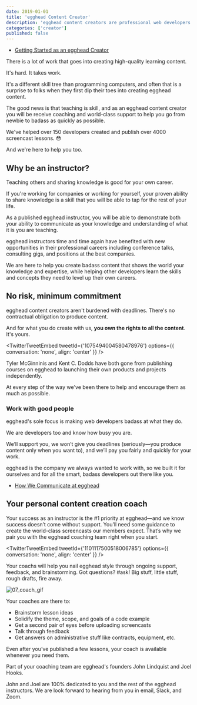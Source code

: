 ```yaml
---
date: 2019-01-01
title: 'egghead Content Creator'
description: 'egghead content creators are professional web developers that share their knowledge and help active learners improve their skills as web developers.'
categories: ['creator']
published: false
---
```


- [Getting Started as an egghead Creator](/creator/getting-started)

There is a lot of work that goes into creating high-quality learning content.

It's hard. It takes work.

It's a different skill tree than programming computers, and often that is a surprise to folks when they first dip their toes into creating egghead content.

The good news is that teaching is skill, and as an egghead content creator you will be receive coaching and world-class support to help you go from newbie to badass as quickly as possible.

We've helped over 150 developers created and publish over 4000 screencast lessons. 😳

And we're here to help you too.

## Why be an instructor?

Teaching others and sharing knowledge is good for your own career.

If you're working for companies or working for yourself, your proven ability to share knowledge is a skill that you will be able to tap for the rest of your life.

As a published egghead instructor, you will be able to demonstrate both your ability to communicate as your knowledge and understanding of what it is you are teaching.

egghead instructors time and time again have benefited with new opportunities in their professional careers including conference talks, consulting gigs, and positions at the best companies.

We are here to help you create badass content that shows the world your knowledge and expertise, while helping other developers learn the skills and concepts they need to level up their own careers.

## No risk, minimum commitment

egghead content creators aren't burdened with deadlines. There's no contractual obligation to produce content.

And for what you do create with us, **you own the rights to all the content**. It's yours.

<TwitterTweetEmbed tweetId={'1075494004580478976'} options={{ conversation: 'none', align: 'center' }} />

Tyler McGinninis and Kent C. Dodds have both gone from publishing courses on egghead to launching their own products and projects independently.

At every step of the way we've been there to help and encourage them as much as possible.

### Work with good people

egghead's sole focus is making web developers badass at what they do.

We are developers too and know how busy you are.

We’ll support you, we won’t give you deadlines (seriously—you produce content only when you want to), and we’ll pay you fairly and quickly for your work.

egghead is the company we always wanted to work with, so we built it for ourselves and for all the smart, badass developers out there like you.

- [How We Communicate at egghead](/creator/communication)

## Your personal content creation coach

Your success as an instructor is the #1 priority at egghead—and we know success doesn’t come without support. You’ll need some guidance to create the world-class screencasts our members expect. That’s why we pair you with the egghead coaching team right when you start.

<TwitterTweetEmbed tweetId={'1101117500518006785'} options={{ conversation: 'none', align: 'center' }} />

Your coachs will help you nail egghead style through ongoing support, feedback, and brainstorming. Got questions? #ask! Big stuff, little stuff, rough drafts, fire away.

![07_coach_gif](https://media.giphy.com/media/PAYR5Ar3XpJJu/giphy.gif)

Your coaches are there to:

- Brainstorm lesson ideas
- Solidify the theme, scope, and goals of a code example
- Get a second pair of eyes before uploading screencasts
- Talk through feedback
- Get answers on administrative stuff like contracts, equipment, etc.

Even after you’ve published a few lessons, your coach is available whenever you need them.

Part of your coaching team are egghead's founders John Lindquist and Joel Hooks.

John and Joel are 100% dedicated to you and the rest of the egghead instructors. We are look forward to hearing from you in email, Slack, and Zoom.
